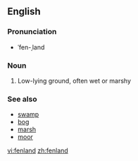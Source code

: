 ==English==
===Pronunciation===
* ˈfen-ˌland
===Noun===
{{en-noun}}
# Low-lying ground, often wet or marshy

===See also===
* [[swamp]]
* [[bog]]
* [[marsh]]
* [[moor]]

[[vi:fenland]]
[[zh:fenland]]